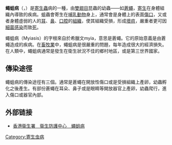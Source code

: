 {{medical}}
{{Infobox Disease
 | Name = Myiasis
 |title =
 |content =
 | Caption =
 | DiseasesDB = 29588
 | ICD10 = {{ICD10|B|87||b|85}}
 | ICD9 = {{ICD9|134.0}}
 | ICDO =
 | OMIM =
 | MedlinePlus =
 | eMedicineSubj =
 | eMedicineTopic =
 | MeshID = D009198
}}
'''蠅蛆病'''（{{lang-en|Myiasis}}，{{IPA|/maɪˈaɪ.əsɨs/}}）是[[寄生蟲|寄生蟲]]病的一種，由[[雙翅目|雙翅目]]昆蟲的幼蟲——如[[蒼蠅|蒼蠅]]，[[寄生|寄生]]在身體組織內導致的疾病。蛆蟲會寄生在[[哺乳動物|哺乳動物]]身上，通常會是身體上的表面[[傷口|傷口]]，又或者身體虛弱的人的[[耳|耳]]、[[鼻|鼻]]、[[口腔|口腔]]的[[组织_(生物学)|組織]]，使其組織受損，形成[[壞疽|壞疽]]，嚴重者更可因[[細菌|細菌]][[感染|感染]]而致[[死|死]]。

蠅蛆病（Myiasis）的字根來自於希臘文myia，意思是蒼蠅。它的原始意義是由蒼蠅造成的疾病。在[[畜牧業|畜牧業]]中，蠅蛆病是很嚴重的問題，每年造成很大的經濟損失。在人類中，蠅蛆病通常是發生在衛生狀況不佳的鄉村地區，或是第三世界國家。
==傳染途徑==
蠅蛆病的傳染途徑有三個。通常是蒼蠅在開放性傷口或是受損組織上產卵，幼蟲孵化之後產生。有部份蒼蠅在耳朵、鼻子或是眼睛等開放器官上產卵，幼蟲爬行，進入傷口或器官內部。

== 外部链接 ==
*[http://www.chp.gov.hk/content.asp?lang=tc&info_id=3078&id=24&pid=9 香港衞生署　衞生防護中心　蠅蛆病] {{Wayback|url=http://www.chp.gov.hk/content.asp?lang=tc&info_id=3078&id=24&pid=9 |date=20060427064851 }}

[[Category:寄生虫病|Category:寄生虫病]]


{{med-stub}}